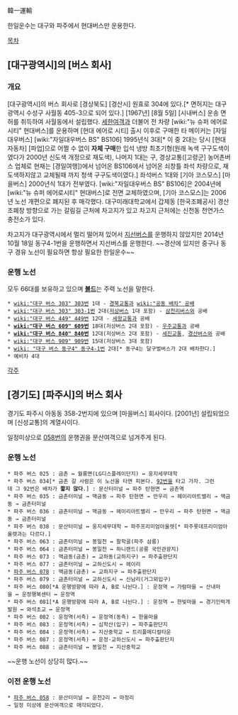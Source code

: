 韓一運輸

한일운수는 대구와 파주에서 현대버스만 운용한다.

[[목차]]
== [대구광역시]의 [버스 회사] ==
=== 개요 ===
[대구광역시]의 버스 회사로 [경상북도] [경산시] 원효로 304에 있다.[* 면허지는 대구광역시 수성구 사월동 405-3으로 되어 있다.] [1967년] [8월 5일] [시내버스] 운송 면허를 취득하여 사월동에서 설립했다.  [[세한여객]]과 더불어 전 차량 [wiki:"뉴 슈퍼 에어로시티" 현대버스]를 운용하며 [현대 에어로 시티] 출시 이후로 구매한 타 메이커는 [자일대우버스] [wiki:"자일대우버스 BS" BS106] 1995년식 3대[* 이 중 2대는 당시 [현대자동차] [파업]으로 어쩔 수 없이 '''자체 구매'''한 입석 냉방 최초기형(원래 녹색 구구도색이였다가 2000년 신도색 개정으로 재도색), 나머지 1대는 구, 경상교통([고령군] 농어촌버스 업체로 현재는 [경일여행])에서 넘어온 BS106에서 넘어온 쇠창틀 좌석 차량으로, 재도색하지않고 교체될때 까지 청색 구구도색이였다.] 좌석버스 1대와 [기아 코스모스] [마을버스] 2000년식 1대가 전부였다. [wiki:"자일대우버스 BS" BS106]은 2004년에 [wiki:"뉴 슈퍼 에어로시티" 현대버스]로 전면 교체하였으며, [기아 코스모스]는 2006년 노선 개편으로 폐지된 후 매각했다. 대구미래대학교에서 갑제동 [한국조폐공사] 경산조폐창 방향으로 가는 갈림길 근처에 차고지가 있고 차고지 근처에는 신천동 천연가스 충전소가 있다.

차고지가 대구광역시에서 멀리 떨어져 있어서 [[지선버스]]를 운행하지 않았지만 2014년 10월 18일 동구4-1번을 운행하면서 지선버스를 운행한다. ~~경산에 있지만 중구나 동구 경유 노선이 필요하면 항상 필요한 한일운수~~
=== 운행 노선 ===
모두 66대를 보유하고 있으며 '''[[볼드]]'''는 주력 노선을 말한다.
 * [[wiki:"대구 버스 303" 303번]] 1대 - [[경북교통]]과 [[wiki:"공동 배차" 공배]]
 * [[wiki:"대구 버스 303" 303-1번]] 2대([[저상버스]] 1대 포함) - [[삼천리버스]]와 공배
 * [[wiki:"대구 버스 449" 449번]] 12대 - [[세왕교통]]과 공배
 * '''[[wiki:"대구 버스 609" 609번]]''' 18대(저상버스 2대 포함) - [[우주교통]]과 공배
 * '''[[wiki:"대구 버스 840" 840번]]''' 12대(저상버스 2대 포함) - [[세진교통]], [[경산버스]]와 공배
 * [[wiki:"대구 버스 909" 909번]] 15대(저상버스 3대 포함)
 * [[wiki: "대구 버스 동구4" 동구4-1번]] 2대[* 동구4는 달구벌버스가 2대 배차한다.]
 * 예비차 4대

[[각주]]

== [경기도] [파주시]의 버스 회사 ==
경기도 파주시 아동동 358-2번지에 있으며 [마을버스] 회사이다. [2001년] 설립되었으며 [신성교통]의 계열사이다.

일정미상으로 [[파주 버스 058|058번]]의 운행권을 문산여객으로 넘겨주게 된다.

=== 운행 노선 ===
 * 파주 버스 025 : 금촌 ↔ 월롱면(LG디스플레이단지) ↔ 웅지세무대학
 * 파주 버스 034[* 금촌 갈 사람은 이 노선을 타면 피본다. [[파주 버스 92|92번]]을 타고 가자. 그런데 그 92번은 배차가 '''짧지 않다'''.] : 문산터미널 ↔ 파주 탄현면 ↔ 금촌역
 * 파주 버스 035 : 금촌터미널 → 맥금동 → 파주 탄현면 → 만우리 → 헤이리아트밸리 → 맥금동 → 금촌터미널
 * 파주 버스 036 : 금촌터미널 → 맥금동 → 헤이리아트밸리 → 만우리 → 파주 탄현면 → 맥금동 → 금촌터미널
 * 파주 버스 038 : 문산터미널 ↔ 웅지세무대학 ↔ 파주프리미엄아울렛[* 파주롯데프리미엄아울렛과는 다르다.]
 * 파주 버스 063 : 금촌터미널 ↔ 봉일천 ↔ 팔학골(파주 삼릉)
 * 파주 버스 064 : 금촌터미널 ↔ 봉일천 ↔ 하니랜드(공릉 국민관광지)
 * 파주 버스 073 : 맥금동(금촌) ↔ 교하동(교하지구) ↔ 파주출판단지
 * 파주 버스 077 : 금촌터미널 ↔ 교하신도시 ↔ 헤이리
 * [[파주 버스 078]] : 맥금동(금촌) ↔ 교하지구 ↔ 파주출판단지
 * 파주 버스 079 : 금촌터미널 ↔ 교하신도시 ↔ 신남리(거그뫼입구)
 * 파주 버스 080[*A 운행방향에 따라 A, B로 나뉜다.] : 운정역 ↔ 가람마을 ↔ 산내마을 ↔ 운정행복센터 ↔ 운정역
 * 파주 버스 081[*A 운행방향에 따라 A, B로 나뉜다.] : 운정역 ↔ 한빛마을 ↔ 경기인력개발원 ↔ 와석초교 ↔ 운정역
 * 파주 버스 082 : 운정역(서측) ↔ 운정역(동측) ↔ 한울마을
 * 파주 버스 083 : 운정역(서측) ↔ 심학산(입구) ↔ 파주출판단지
 * 파주 버스 084 : 운정역(서측) ↔ 지산중학교 ↔ 트리플메디컬타운
 * 파주 버스 087 : 운정역(서측) ↔ 운정·교하신도시 ↔ 파주출판단지
 * 파주 버스 088 : 금촌터미널 ↔ 봉일천 ↔ 지산중학교

~~운행 노선이 상당히 많다.~~
=== 이전 운행 노선 ===
 * [[파주 버스 058]] : 문산터미널 ↔ 운천2리 ↔ 마정리
 → 일정 미상에 문산여객으로 매각되었다.
